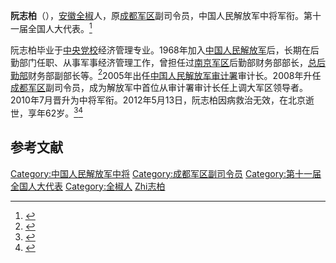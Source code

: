 '''阮志柏'''（{{bd|1950年|12月|2012年|5月13日|catIdx=Ruan阮志柏}}），[[安徽|安徽]][[全椒|全椒]]人，原[[成都军区|成都军区]]副司令员，中国人民解放军中将军衔。第十一届全国人大代表。<ref>{{cite web|url= http://210.82.31.1:8084/delegate/viewDelegate.action?dbid=112805|title=代表信息|publisher=中国人大网}}{{dead link|date=2018年5月 |bot=InternetArchiveBot |fix-attempted=yes }}</ref>

阮志柏毕业于[[中央党校|中央党校]]经济管理专业。1968年加入[[中国人民解放军|中国人民解放军]]后，长期在后勤部门任职、从事军事经济管理工作，曾担任过[[南京军区|南京军区]]后勤部财务部部长，[[总后勤部|总后勤部]]财务部副部长等。<ref>{{cite news |title=干部人事解读：多位高官任内逝世引发关注--新闻报道-人民网 |url=http://cpc.people.com.cn/n/2012/1016/c64387-19281309-1.html |accessdate=2021-11-19 |work=人民网}}</ref>2005年出任[[中国人民解放军审计署|中国人民解放军审计署]]审计长。2008年升任[[成都军区|成都军区]]副司令员，成为解放军中首位从审计署审计长任上调大军区领导者。2010年7月晋升为中将军衔。2012年5月13日，阮志柏因病救治无效，在北京逝世，享年62岁。<ref>{{cite web|url=http://www.quanjiao.gov.cn/include/web_content.php?id=6414|title=全椒人阮志柏调任成都军区副司令员|publisher=中国全椒政府网|access-date=2011-01-02|archive-url=https://web.archive.org/web/20131213030321/http://www.quanjiao.gov.cn/include/web_content.php?id=6414|archive-date=2013-12-13|dead-url=yes}}</ref><ref>{{cite web|url=http://www.zaobao.com/wencui/2010/08/hongkong100809d.shtml|title=中国新晋陞21名中将 多为专家学者型将领|publisher=联合早报|accessdate=2011-01-02|archive-date=2010-08-11|archive-url=https://web.archive.org/web/20100811091148/http://zaobao.com/wencui/2010/08/hongkong100809d.shtml|dead-url=no}}</ref>

==参考文献==
{{Reflist}}

{{中国军事人物小作品}}
{{DEFAULTSORT:Ruan阮志柏}}
[[Category:中国人民解放军中将|Category:中国人民解放军中将]]
[[Category:成都军区副司令员|Category:成都军区副司令员]]
[[Category:第十一届全国人大代表|Category:第十一届全国人大代表]]
[[Category:全椒人|Category:全椒人]]
[[Category:阮姓|Zhi志柏]]
